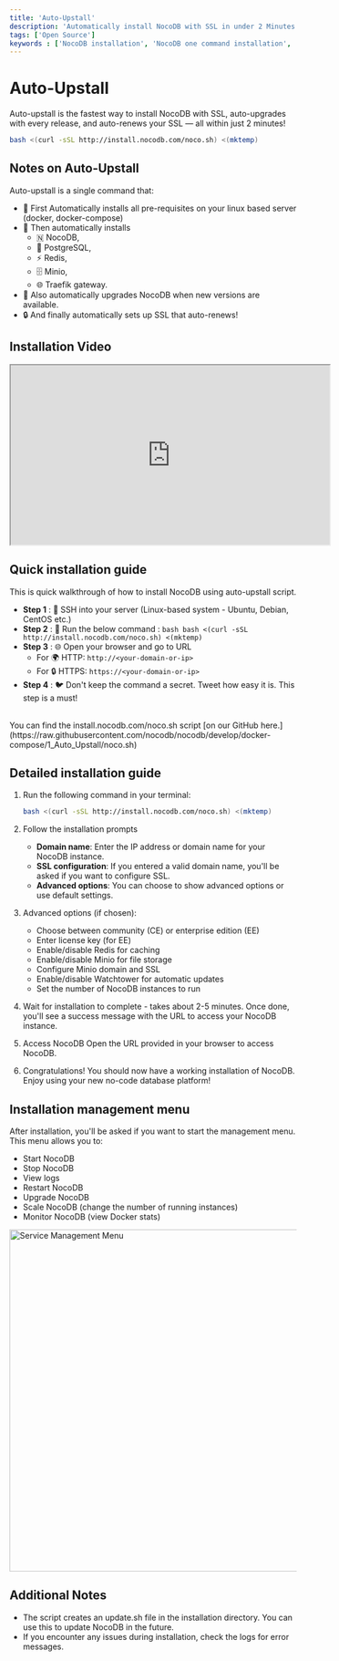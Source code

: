 ```yaml
---
title: 'Auto-Upstall'
description: 'Automatically install NocoDB with SSL in under 2 Minutes — The Ultimate Guide.'
tags: ['Open Source']
keywords : ['NocoDB installation', 'NocoDB one command installation', 'NocoDB prerequisites']
---
```


# Auto-Upstall

Auto-upstall is the fastest way to install NocoDB with SSL, auto-upgrades with every release, and auto-renews your SSL — all within just 2 minutes!


```bash
bash <(curl -sSL http://install.nocodb.com/noco.sh) <(mktemp)
```

## Notes on Auto-Upstall
Auto-upstall is a single command that:
- 🐳 First Automatically installs all pre-requisites on your linux based server (docker, docker-compose)
- 🚀 Then automatically installs
  - 🇳 NocoDB,
  - 🐘 PostgreSQL,
  - ⚡ Redis,
  - 🗄 Minio,
  - 🌐 Traefik gateway.
- 🔄 Also automatically upgrades NocoDB when new versions are available.
- 🔒 And finally automatically sets up SSL that auto-renews!

## Installation Video
<center>
    <iframe width="560" height="315" src="https://www.youtube.com/embed/AkOWLk7e_hk?si=5A1BMLlQHBtj_pHH" allow="accelerometer; autoplay; clipboard-write; encrypted-media; gyroscope; picture-in-picture" allowFullScreen ></iframe>
</center>

## Quick installation guide

This is quick walkthrough of how to install NocoDB using auto-upstall script.

- **Step 1** :  🔐 SSH into your server (Linux-based system - Ubuntu, Debian, CentOS etc.)
- **Step 2** :  🚀 Run the below command  :
       ```bash
       bash <(curl -sSL http://install.nocodb.com/noco.sh) <(mktemp)
       ```
- **Step 3** :  🌐 Open your browser and go to URL
   - For 🌍 HTTP: `http://<your-domain-or-ip>`
   - For 🔒 HTTPS: `https://<your-domain-or-ip>`
- **Step 4** :  🐦 Don't keep the command a secret. Tweet how easy it is. This step is a must!

<br/>

<Callout type="info">
    You can find the install.nocodb.com/noco.sh script [on our GitHub here.](https://raw.githubusercontent.com/nocodb/nocodb/develop/docker-compose/1_Auto_Upstall/noco.sh)
</Callout>

## Detailed installation guide

1. Run the following command in your terminal:

    ```bash
    bash <(curl -sSL http://install.nocodb.com/noco.sh) <(mktemp)
    ```

3. Follow the installation prompts
    - **Domain name**: Enter the IP address or domain name for your NocoDB instance.
    - **SSL configuration**: If you entered a valid domain name, you'll be asked if you want to configure SSL.
    - **Advanced options**: You can choose to show advanced options or use default settings.

4. Advanced options (if chosen):
    - Choose between community (CE) or enterprise edition (EE)
    - Enter license key (for EE)
    - Enable/disable Redis for caching
    - Enable/disable Minio for file storage
    - Configure Minio domain and SSL
    - Enable/disable Watchtower for automatic updates
    - Set the number of NocoDB instances to run

5. Wait for installation to complete  - takes about 2-5 minutes.
   Once done, you'll see a success message with the URL to access your NocoDB instance.

6. Access NocoDB
   Open the URL provided in your browser to access NocoDB.

7. Congratulations! You should now have a working installation of NocoDB. Enjoy using your new no-code database platform!


## Installation management menu

After installation, you'll be asked if you want to start the management menu. This menu allows you to:

- Start NocoDB
- Stop NocoDB
- View logs
- Restart NocoDB
- Upgrade NocoDB
- Scale NocoDB (change the number of running instances)
- Monitor NocoDB (view Docker stats)

<img src="/img/v2/engineering/service-mgmt-menu.png" alt="Service Management Menu" width="600"/>


## Additional Notes

- The script creates an update.sh file in the installation directory. You can use this to update NocoDB in the future.
- If you encounter any issues during installation, check the logs for error messages.
